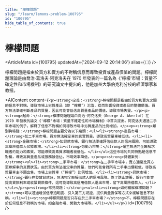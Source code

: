 ```yaml
---
title: "檸檬問題"
slug: "/learn/lemons-problem-100795"
id: "100795"
hide_table_of_contents: true
---
```



# 檸檬問題

<ArticleMeta id={100795} updatedAt={'2024-09-12 20:14:06'} alias={`[]`} />
<div className='border-solid border-b border-t-0 my-4 border-[var(--ifm-color-gray-300)]' />

檸檬問題是指由於買方和賣方的不對稱信息而導致投資或產品價值的問題。檸檬問題理論是由喬治·葛洛夫·阿克洛夫在 1970 年發表的一篇名為《'檸檬'市場：質量不確定性和市場機制》的研究論文中提出的，他是加州大學伯克利分校的經濟學家和教授。

<AIContent content={`<p><strong>定義：</strong>檸檬問題是指由於買方和賣方之間的信息不對稱，導致市場上劣質產品（即 “檸檬”）氾濫，從而影響投資或產品的整體價值。買方無法準確判斷產品的質量，因此可能會低估高質量產品的價值，導致市場失靈。</p><p><strong>起源：</strong>檸檬問題理論由喬治·阿克洛夫（George A. Akerlof）在 1970 年發表的論文《'檸檬'市場：質量不確定性和市場機制》中首次提出。阿克洛夫通過二手車市場的例子，解釋了信息不對稱如何導致市場中劣質產品的比例增加。</p><p><strong>類別與特點：</strong>檸檬問題主要分為以下幾類：<ul><li><strong>產品市場：</strong>如二手車市場，買方無法確定車的真實質量，導致高質量車被低估。</li><li><strong>金融市場：</strong>如貸款市場，銀行無法準確評估借款人的信用風險，可能導致高風險借款人佔據市場。</li><li><strong>勞動力市場：</strong>僱主無法完全瞭解求職者的能力和素質，可能導致高素質求職者被低估。</li></ul>這些市場的共同特點是信息不對稱，導致高質量產品或服務被低估，市場效率降低。</p><p><strong>具體案例：</strong><ul><li><strong>二手車市場：</strong>在二手車市場中，賣方通常比買方更瞭解車的真實狀況。由於買方無法確定車的質量，他們可能會對所有二手車出價較低，導致高質量車主不願出售，市場上劣質車（“檸檬”）比例增加。</li><li><strong>貸款市場：</strong>銀行在發放貸款時，無法完全瞭解借款人的信用風險。為了防止壞賬，銀行可能會提高貸款利率或收緊貸款條件，這可能導致高信用借款人退出市場，留下高風險借款人。</li></ul></p><p><strong>常見問題：</strong><ul><li><strong>如何緩解檸檬問題？</strong>可以通過增加信息透明度、引入第三方認證、提供質量擔保等方式來緩解信息不對稱。</li><li><strong>檸檬問題是否只存在於二手車市場？</strong>不，檸檬問題存在於任何信息不對稱的市場，如金融市場、勞動力市場等。</li></ul></p>`} id={100795} />
